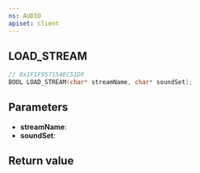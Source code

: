 ```yaml
---
ns: AUDIO
apiset: client
---
```

## LOAD_STREAM

```c
// 0x1F1F957154EC51DF
BOOL LOAD_STREAM(char* streamName, char* soundSet);
```


## Parameters
* **streamName**:
* **soundSet**:

## Return value